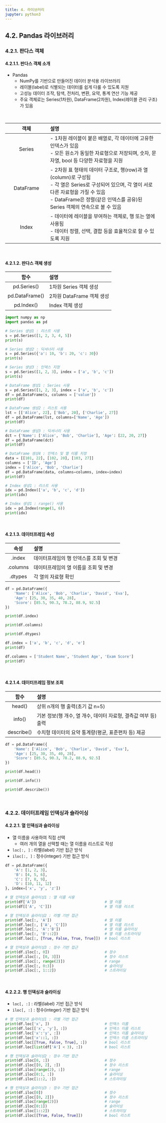 ```yaml
---
title: 4. 라이브러리
jupyter: python3
---
```


## 4.2. Pandas 라이브러리
### 4.2.1. 판다스 객체
#### 4.2.1.1. 판다스 객체 소개
+ Pandas
  + NumPy를 기반으로 만들어진 데이터 분석용 라이브러리
  + 레이블(label)로 식별되는 데이터를 쉽게 다룰 수 있도록 지원
  + 고성능 데이터 조작, 탐색, 전처리, 변환, 요약, 통계 연산 기능 제공
  + 주요 객체로는 Series(1차원), DataFrame(2차원), Index(레이블 관리 구조)가 있음

<br>

|객체|설명|
|:---:|:------------|
|Series|- 1차원 레이블이 붙은 배열로, 각 데이터에 고유한 인덱스가 있음 <br>- 모든 원소가 동일한 자료형으로 저장되며, 숫자, 문자열, bool 등 다양한 자료형을 지원|
|DataFrame|- 2차원 표 형태의 데이터 구조로, 행(row)과 열(column)로 구성됨 <br>- 각 열은 Series로 구성되어 있으며, 각 열이 서로 다른 자료형을 가질 수 있음 <br>- DataFrame은 정렬(같은 인덱스를 공유)된 Series 객체의 연속으로 볼 수 있음|
|Index|- 데이터에 레이블을 부여하는 객체로, 행 또는 열에 사용됨 <br>- 데이터 정렬, 선택, 결합 등을 효율적으로 할 수 있도록 지원|


<br>

#### 4.2.1.2. 판다스 객체 생성

|함수|설명|
|:---:|:------------|
|pd.Series()|1차원 Series 객체 생성|
|pd.DataFrame()|2차원 DataFrame 객체 생성|
|pd.Index()|Index 객체 생성|

```python
import numpy as np
import pandas as pd
```

```python
# Series 생성1 : 리스트 사용
s = pd.Series([1, 2, 3, 4, 5])
print(s)
```

```python
# Series 생성2 : 딕셔너리 사용
s = pd.Series({'a': 10, 'b': 20, 'c': 30})
print(s)
```

```python
# Series 생성3 : 인덱스 지정
s = pd.Series([1, 2, 3], index = ['a', 'b', 'c'])
print(s)
```

```python
# DataFrame 생성1 : Series 사용
s = pd.Series([1, 2, 3], index = ['a', 'b', 'c'])
df = pd.DataFrame(s, columns = ['value'])
print(df)
```

```python
# DataFrame 생성2 : 리스트 사용
lst = [['Alice', 22], ['Bob', 20], ['Charlie', 27]]
df = pd.DataFrame(lst, columns=['Name', 'Age'])
print(df)
```

```python
# DataFrame 생성3 : 딕셔너리 사용
dct = {'Name': ['Alice', 'Bob', 'Charlie'], 'Age': [22, 20, 27]}
df = pd.DataFrame(dct)
print(df)
```

```python
# DataFrame 생성4 : 인덱스 및 열 이름 지정
data = [[101, 22], [102, 20], [103, 27]]
columns = ['ID', 'Age']
index = ['Alice', 'Bob', 'Charlie']
df = pd.DataFrame(data, columns=columns, index=index)
print(df)
```

```python
# Index 생성1 : 리스트 사용
idx = pd.Index(['a', 'b', 'c', 'd'])
print(idx)
```

```python
# Index 생성1 : range() 사용
idx = pd.Index(range(1, 6))
print(idx)
```

<br>

#### 4.2.1.3. 데이터프레임 속성

|속성|설명|
|:---:|:------------|
|.index|데이터프레임의 행 인덱스를 조회 및 변경|
|.columns|데이터프레임의 열 이름을 조회 및 변경|
|.dtypes|각 열의 자료형 확인|

```python
df = pd.DataFrame({
    'Name': ['Alice', 'Bob', 'Charlie', 'David', 'Eva'],
    'Age': [25, 30, 35, 40, 28],
    'Score': [85.5, 90.3, 78.2, 88.9, 92.5]
})
```

```python
print(df.index)
```

```python
print(df.columns)
```

```python
print(df.dtypes)
```

```python
df.index = ['a', 'b', 'c', 'd', 'e']
print(df)
```

```python
df.columns = ['Student Name', 'Student Age', 'Exam Score']
print(df)
```

<br>

#### 4.2.1.4. 데이터프레임 정보 조회

|함수|설명|
|:---:|:------------|
|head()|상위 n개의 행 출력(초기 값 n=5)|
|info()|기본 정보(행 개수, 열 개수, 데이터 자료형, 결측값 여부 등) 출력|
|describe()|수치형 데이터의 요약 통계량(평균, 표준편차 등) 제공|

```python
df = pd.DataFrame({
    'Name': ['Alice', 'Bob', 'Charlie', 'David', 'Eva'],
    'Age': [25, 30, 35, 40, 28],
    'Score': [85.5, 90.3, 78.2, 88.9, 92.5]
})
```

```python
print(df.head())
```

```python
print(df.info())
```

```python
print(df.describe())
```

<br>

### 4.2.2. 데이터프레임 인덱싱과 슬라이싱
#### 4.2.2.1. 열 인덱싱과 슬라이싱
+ 열 이름을 사용하여 직접 선택
  + 여러 개의 열을 선택할 때는 열 이름을 리스트로 작성
+ `loc[:, ]` : 라벨(label) 기반 접근 방식
+ `iloc[:, ]` : 정수(integer) 기반 접근 방식

```python
df = pd.DataFrame({
    'A': [1, 2, 3],
    'B': [4, 5, 6],
    'C': [7, 8, 9],
    'D': [10, 11, 12]
}, index=['x', 'y', 'z'])
```

```python
# 열 인덱싱과 슬라이싱1 : 열 이름 사용
print(df['A'])                               # 열 이름
print(df[['A', 'C']])                        # 열 이름 리스트
```

```python
# 열 인덱싱과 슬라이싱2 : 라벨 기반 접근
print(df.loc[:, 'A'])                        # 열 이름
print(df.loc[:, ['A', 'C']])                 # 열 이름 리스트
print(df.loc[:, 'A':'B'])                    # 열 이름 슬라이싱
print(df.loc[:, 'B'::2])                     # 열 이름 스트라이딩
print(df.loc[:, [True, False, True, True]])  # bool 리스트
```

```python
# 열 인덱싱과 슬라이싱3 : 정수 기반 접근
print(df.iloc[:, 0])                         # 정수
print(df.iloc[:, [0, 3]])                    # 정수 리스트
print(df.iloc[:, range(2)])                  # range
print(df.iloc[:, 0:3])                       # 슬라이싱
print(df.iloc[:, 1::2])                      # 스트라이딩
```

<br>

#### 4.2.2.2. 행 인덱싱과 슬라이싱
+ `loc[, :]` : 라벨(label) 기반 접근 방식
+ `iloc[, :]` : 정수(integer) 기반 접근 방식

```python
# 행 인덱싱과 슬라이싱1 : 라벨 기반 접근
print(df.loc['x', ])                         # 인덱스 이름
print(df.loc[['x', 'y'], :])                 # 인덱스 이름 리스트
print(df.loc['x':'y', :])                    # 인덱스 이름 슬라이싱
print(df.loc['x'::1, :])                     # 인덱스 이름 스트라이딩
print(df.loc[[True, False, True], :])        # bool 리스트
print(df.loc[list(df['A'] < 3), :])          # bool 리스트
```

```python
# 행 인덱싱과 슬라이싱2 : 정수 기반 접근
print(df.iloc[0, :])                         # 정수
print(df.iloc[[0, 2], :])                    # 정수 리스트
print(df.iloc[range(2), :])                  # range
print(df.iloc[0:1, :])                       # 슬라이싱
print(df.iloc[1::2, :])                      # 스트라이딩
```

```python
# 행 인덱싱과 슬라이싱3 : 정수 기반 접근
print(df.iloc[0])                            # 정수
print(df.iloc[[0, 2]])                       # 정수 리스트
print(df.iloc[range(2)])                     # range
print(df.iloc[0:1])                          # 슬라이싱
print(df.iloc[1::2])                         # 스트라이딩
print(df.iloc[[True, False, True]])          # bool 리스트
```

